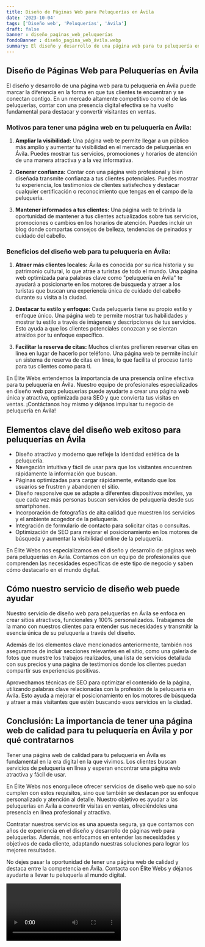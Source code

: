 ```yaml
---
title: Diseño de Páginas Web para Peluquerías en Ávila
date: '2023-10-04'
tags: ['Diseño web', 'Peluquerías', 'Ávila']
draft: false
banner : diseño_paginas_web_peluquerías
fondoBanner : diseño_pagina_web_ávila.webp
summary: El diseño y desarrollo de una página web para tu peluquería en Ávila puede marcar la diferencia en la forma en que tus clientes te encuentran y se conectan contigo. En un mercado altamente competitivo como el de las peluquerías, contar con una presencia digital efectiva se ha vuelto fundamental para destacar y convertir visitantes en ventas.
---
```


## Diseño de Páginas Web para Peluquerías en Ávila

El diseño y desarrollo de una página web para tu peluquería en Ávila puede marcar la diferencia en la forma en que tus clientes te encuentran y se conectan contigo. En un mercado altamente competitivo como el de las peluquerías, contar con una presencia digital efectiva se ha vuelto fundamental para destacar y convertir visitantes en ventas.

### Motivos para tener una página web en tu peluquería en Ávila:

1. **Ampliar la visibilidad:** Una página web te permite llegar a un público más amplio y aumentar tu visibilidad en el mercado de peluquerías en Ávila. Puedes mostrar tus servicios, promociones y horarios de atención de una manera atractiva y a la vez informativa.

2. **Generar confianza:** Contar con una página web profesional y bien diseñada transmite confianza a tus clientes potenciales. Puedes mostrar tu experiencia, los testimonios de clientes satisfechos y destacar cualquier certificación o reconocimiento que tengas en el campo de la peluquería.

3. **Mantener informados a tus clientes:** Una página web te brinda la oportunidad de mantener a tus clientes actualizados sobre tus servicios, promociones o cambios en los horarios de atención. Puedes incluir un blog donde compartas consejos de belleza, tendencias de peinados y cuidado del cabello.

### Beneficios del diseño web para tu peluquería en Ávila:

1. **Atraer más clientes locales:** Ávila es conocida por su rica historia y su patrimonio cultural, lo que atrae a turistas de todo el mundo. Una página web optimizada para palabras clave como "peluquería en Ávila" te ayudará a posicionarte en los motores de búsqueda y atraer a los turistas que buscan una experiencia única de cuidado del cabello durante su visita a la ciudad.

2. **Destacar tu estilo y enfoque:** Cada peluquería tiene su propio estilo y enfoque único. Una página web te permite mostrar tus habilidades y mostrar tu estilo a través de imágenes y descripciones de tus servicios. Esto ayuda a que los clientes potenciales conozcan y se sientan atraídos por tu enfoque específico.

3. **Facilitar la reserva de citas:** Muchos clientes prefieren reservar citas en línea en lugar de hacerlo por teléfono. Una página web te permite incluir un sistema de reserva de citas en línea, lo que facilita el proceso tanto para tus clientes como para ti.

En Élite Webs entendemos la importancia de una presencia online efectiva para tu peluquería en Ávila. Nuestro equipo de profesionales especializados en diseño web para peluquerías puede ayudarte a crear una página web única y atractiva, optimizada para SEO y que convierta tus visitas en ventas. ¡Contáctanos hoy mismo y déjanos impulsar tu negocio de peluquería en Ávila!

<GifSeo />

<Cta />

## Elementos clave del diseño web exitoso para peluquerías en Ávila

- Diseño atractivo y moderno que refleje la identidad estética de la peluquería.
- Navegación intuitiva y fácil de usar para que los visitantes encuentren rápidamente la información que buscan.
- Páginas optimizadas para cargar rápidamente, evitando que los usuarios se frustren y abandonen el sitio.
- Diseño responsive que se adapte a diferentes dispositivos móviles, ya que cada vez más personas buscan servicios de peluquería desde sus smartphones.
- Incorporación de fotografías de alta calidad que muestren los servicios y el ambiente acogedor de la peluquería.
- Integración de formulario de contacto para solicitar citas o consultas.
- Optimización de SEO para mejorar el posicionamiento en los motores de búsqueda y aumentar la visibilidad online de la peluquería.

En Élite Webs nos especializamos en el diseño y desarrollo de páginas web para peluquerías en Ávila. Contamos con un equipo de profesionales que comprenden las necesidades específicas de este tipo de negocio y saben cómo destacarlo en el mundo digital.

## Cómo nuestro servicio de diseño web puede ayudar

Nuestro servicio de diseño web para peluquerías en Ávila se enfoca en crear sitios atractivos, funcionales y 100% personalizados. Trabajamos de la mano con nuestros clientes para entender sus necesidades y transmitir la esencia única de su peluquería a través del diseño.

Además de los elementos clave mencionados anteriormente, también nos aseguramos de incluir secciones relevantes en el sitio, como una galería de fotos que muestre los trabajos realizados, una lista de servicios detallada con sus precios y una página de testimonios donde los clientes puedan compartir sus experiencias positivas.

Aprovechamos técnicas de SEO para optimizar el contenido de la página, utilizando palabras clave relacionadas con la profesión de la peluquería en Ávila. Esto ayuda a mejorar el posicionamiento en los motores de búsqueda y atraer a más visitantes que estén buscando esos servicios en la ciudad.

## Conclusión: La importancia de tener una página web de calidad para tu peluquería en Ávila y por qué contratarnos

Tener una página web de calidad para tu peluquería en Ávila es fundamental en la era digital en la que vivimos. Los clientes buscan servicios de peluquería en línea y esperan encontrar una página web atractiva y fácil de usar.

En Élite Webs nos enorgullece ofrecer servicios de diseño web que no solo cumplen con estos requisitos, sino que también se destacan por su enfoque personalizado y atención al detalle. Nuestro objetivo es ayudar a las peluquerías en Ávila a convertir visitas en ventas, ofreciéndoles una presencia en línea profesional y atractiva.

Contratar nuestros servicios es una apuesta segura, ya que contamos con años de experiencia en el diseño y desarrollo de páginas web para peluquerías. Además, nos enfocamos en entender las necesidades y objetivos de cada cliente, adaptando nuestras soluciones para lograr los mejores resultados.

No dejes pasar la oportunidad de tener una página web de calidad y destaca entre la competencia en Ávila. Contacta con Élite Webs y déjanos ayudarte a llevar tu peluquería al mundo digital.

<Video />

<CtaBot job='Peluquerías' city='Ávila'/>

<Gmaps query='Ávila+españa+maps' />